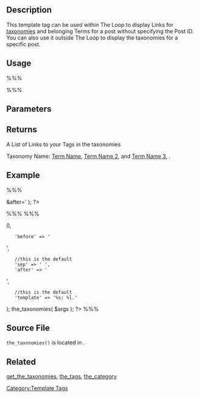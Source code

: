 {{Languages|
{{en|Function Reference/the taxonomies}}
{{ja|関数リファレンス/the taxonomies}}
}}

== Description ==

This template tag can be used within The Loop to display Links for [[Custom_Taxonomies|taxonomies]] and belonging Terms for a post without specifying the Post ID. You can also use it outside The Loop to display the taxonomies for a specific post.

== Usage ==

%%% <?php the_taxonomies( $args ); ?> %%%

== Parameters ==

{{Parameter|post|int|The post ID to get taxonomies of.|optional|0}}
{{Parameter|before|string|Display before taxonomies list.|optional}}
{{Parameter|sep|string|Separate every taxonomy with value in this.|optional|' '}}
{{Parameter|after|string|Display this after the taxonomies list.|optional}}
{{Parameter|template|string|Template used to display the taxonomies list.|optional|'%s: %l.'}}

== Returns ==
A List of Links to your Tags in the taxonomies

Taxonomy Name: <a href="http://example.com/term_slug/">Term Name</a>, <a href="http://example.com/term_slug-2/">Term Name 2</a>, and <a href="http://example.com/term_slug-3/">Term Name 3</a>, .

== Example ==

%%%<?php the_taxonomies( 'before=<ul>&after=</ul>' ); ?> %%%
%%%<?php 
$args = array(
    //default to current post
    'post' => 0,
    'before' => '<p class="meta">',
    //this is the default
    'sep' => ' ',
    'after' => '<p class="meta">',
    //this is the default
    'template' => '%s: %l.'
);
the_taxonomies( $args ); 
?> %%%

== Source File ==

<tt>the_taxonomies()</tt> is located in {{Trac|wp-includes/taxonomy.php}}.

== Related ==

[[Function_Reference/get_the_taxonomies|get_the_taxonomies]],
[[Function_Reference/the_tags|the_tags]],
[[Function_Reference/the_category|the_category]]


{{Term Tags}}
{{Tag Footer}}

[[Category:Template Tags]]